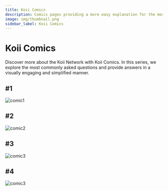 ```yaml
---
title: Koii Comics
description: Comics pages providing a more easy explanation for the most frequent asked questions regarding Koii.
image: img/thumbnail.png
sidebar_label: Koii Comics
---
```


# Koii Comics

Discover more about the Koii Network with Koii Comics. In this series, we explore the most commonly asked questions and provide answers in a visually engaging and simplified manner.

## #1

![comic1](./comicImages/comic1.png)

## #2

![comic2](./comicImages/comic2.png)

## #3

![comic3](./comicImages/comic3.png)

## #4

![comic3](./comicImages/comic4.png)
